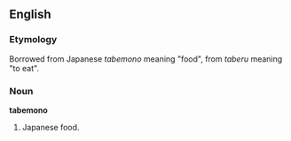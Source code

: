 ==English==

===Etymology===
Borrowed from Japanese ''tabemono'' meaning "food", from ''taberu'' meaning "to eat".

===Noun===
'''tabemono'''

#Japanese food.